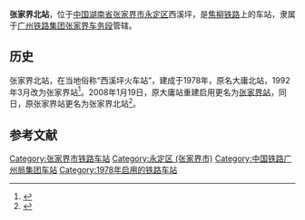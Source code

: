 {{Infobox China railway station
|车站名称 = 张家界北站
|图片 = Zhangjiajie Bei Railway Station.jpg
|车站名称拼音 = Zhangjiajiebei
|英文名称 = Zhangjiajiebei Railway Station
|其他名称 = 
|车站代码 = 44651<ref>{{cite book|title=中华人民共和国铁路车站代码（GB/T 10302-2010）|publisher=中国标准出版社|year=2010|isbn=155066140495|ignore-isbn-error=true|pages=46}}</ref>
|电报码 = ZNQ
|拼音码 = ZJB
|车站功能 = 货运站
|车站位置 = [[张家界市|张家界市]][[永定区_(张家界市)|永定区]]西溪坪
|使用状态= 使用中
|坐标 = 
|归属 = [[广州铁路集团|广州铁路集团]][[张家界车务段|张家界车务段]]
|车站等级 = 
|月台数目 = 2个
|线路 = [[焦柳铁路|焦柳铁路]]
}}
'''张家界北站'''，位于[[中国|中国]][[湖南省|湖南省]][[张家界市|张家界市]][[永定区_(张家界市)|永定区]]西溪坪，是[[焦柳铁路|焦柳铁路]]上的车站，隶属于[[广州铁路集团|广州铁路集团]][[张家界车务段|张家界车务段]]管辖。

==历史==
张家界北站，在当地俗称“西溪坪火车站”，建成于1978年，原名大庸北站，1992年3月改为张家界站<ref>{{Cite web |url=http://www.tielu.cn/guangtie/zhangjiajiehuochezhan.html |title=张家界火车站 |access-date=2017-02-09 |archive-date=2019-03-27 |archive-url=https://web.archive.org/web/20190327064256/http://www.tielu.cn/guangtie/zhangjiajiehuochezhan.html }}</ref>。2008年1月19日，原大庸站重建启用更名为[[张家界站|张家界站]]，同日，原张家界站更名为张家界北站<ref>{{Cite web |url=http://hn.rednet.cn/c/2008/01/17/1421163.htm |title=张家界火车新站1月19日正式投运 |access-date=2017-02-09 |archive-date=2017-02-11 |archive-url=https://web.archive.org/web/20170211075215/http://hn.rednet.cn/c/2008/01/17/1421163.htm }}</ref>。

==参考文献==
{{reflist}}

{{焦柳铁路}}

[[Category:张家界市铁路车站|Category:张家界市铁路车站]]
[[Category:永定区_(张家界市)|Category:永定区 (张家界市)]]
[[Category:中国铁路广州局集团车站|Category:中国铁路广州局集团车站]]
[[Category:1978年启用的铁路车站|Category:1978年启用的铁路车站]]